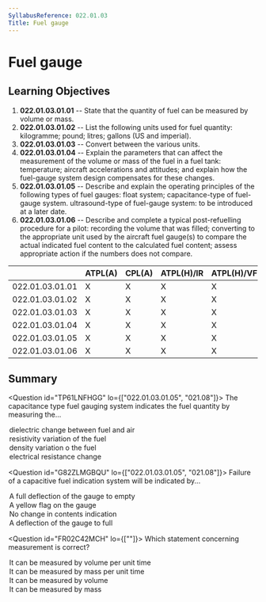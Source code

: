 ```yaml
---
SyllabusReference: 022.01.03
Title: Fuel gauge
---
```


# Fuel gauge

## Learning Objectives

1.  **022.01.03.01.01** -- State that the quantity of fuel can be measured by
    volume or mass.
2.  **022.01.03.01.02** -- List the following units used for fuel quantity:
    kilogramme; pound; litres; gallons (US and imperial).
3.  **022.01.03.01.03** -- Convert between the various units.
4.  **022.01.03.01.04** -- Explain the parameters that can affect the measurement
    of the volume or mass of the fuel in a fuel tank: temperature; aircraft
    accelerations and attitudes; and explain how the fuel-gauge system design
    compensates for these changes.
5.  **022.01.03.01.05** -- Describe and explain the operating principles of the
    following types of fuel gauges: float system; capacitance-type of fuel-gauge
    system. ultrasound-type of fuel-gauge system: to be introduced at a later
    date.
6.  **022.01.03.01.06** -- Describe and complete a typical post-refuelling
    procedure for a pilot: recording the volume that was filled; converting to
    the appropriate unit used by the aircraft fuel gauge(s) to compare the actual
    indicated fuel content to the calculated fuel content; assess appropriate
    action if the numbers does not compare.

|                 | ATPL(A) | CPL(A) | ATPL(H)/IR | ATPL(H)/VFR | CPL(H) | IR  | CBIR(A) |
| --------------- | ------- | ------ | ---------- | ----------- | ------ | --- | ------- |
| 022.01.03.01.01 | X       | X      | X          | X           | X      |     |         |
| 022.01.03.01.02 | X       | X      | X          | X           | X      |     |         |
| 022.01.03.01.03 | X       | X      | X          | X           | X      |     |         |
| 022.01.03.01.04 | X       | X      | X          | X           | X      |     |         |
| 022.01.03.01.05 | X       | X      | X          | X           | X      |     |         |
| 022.01.03.01.06 | X       | X      | X          | X           | X      |     |         |

## Summary

<Question id="TP61LNFHGG" lo={["022.01.03.01.05", "021.08"]}>
  <Text variant="oneCorrect">
    The capacitance type fuel gauging system indicates the fuel quantity by
    measuring the...
  </Text>

  <Option correct>dielectric change between fuel and air</Option>
  <Option>resistivity variation of the fuel</Option>
  <Option>density variation o the fuel</Option>
  <Option>electrical resistance change</Option>
</Question>

<Question id="G82ZLMGBQU" lo={["022.01.03.01.05", "021.08"]}>
  <Text variant="oneCorrect">
    Failure of a capacitive fuel indication system will be indicated by...
  </Text>
<Option
  correct
  why="upon failure, the fuel indicator will fail 'safe', that is, it will slowly move towards indicating 0 fuel so that it never risks indicating that a fuel tank has more fuel than it actually has."
>
  A full deflection of the gauge to empty
</Option>

  <Option>A yellow flag on the gauge</Option>
  <Option>No change in contents indication</Option>
  <Option>A deflection of the gauge to full</Option>
</Question>

<Question id="FR02C42MCH" lo={[""]}>
  <Text variant="oneTwo">
    Which statement concerning <Subject /> measurement is correct?
  </Text>
<Option
  subject={[["Fuel Flow"]]}
  why="Fuel flow can be measured in mass per unit time (ie.: kg/s) or volume per unit time (ie.: lts/s)"
>
  It can be measured by volume per unit time
</Option>
<Option
  subject={[["Fuel Flow"]]}
  why="Fuel flow can be measured in mass per unit time (ie.: kg/s) or volume per unit time (ie.: lts/s)"
>
  It can be measured by mass per unit time
</Option>
<Option
  subject={[["Fuel Quantity"]]}
  why="Fuel can be measured in mass (kg/lbs) or volume (litres / Gallons)"
>
  It can be measured by volume
</Option>

  <Option subject={[["Fuel Quantity"]]} why="Fuel can be measured in mass (kg/lbs) or volume (litres / Gallons)">
    It can be measured by mass
  </Option>
</Question>
